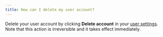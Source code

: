 ```yaml
---
title: How can I delete my user account?
---
```


Delete your user account by clicking **Delete account** in your [user settings](/platform/app/settings-page/user-settings/#delete-your-account). Note that this action is irreversible and it takes effect immediately.
